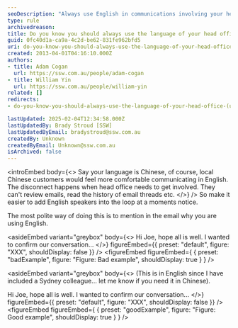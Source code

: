 ```yaml
---
seoDescription: "Always use English in communications involving your head office for seamless collaboration and clarity."
type: rule
archivedreason:
title: Do you know you should always use the language of your head office? (usually English)
guid: 0fc40d1a-ca9a-4c2d-be62-831fe962bfd5
uri: do-you-know-you-should-always-use-the-language-of-your-head-office-usually-english
created: 2013-04-01T04:16:10.000Z
authors:
- title: Adam Cogan
  url: https://ssw.com.au/people/adam-cogan
- title: William Yin
  url: https://ssw.com.au/people/william-yin
related: []
redirects:
- do-you-know-you-should-always-use-the-language-of-your-head-office-(usually-english)

lastUpdated: 2025-02-04T12:34:58.000Z
lastUpdatedBy: Brady Stroud [SSW]
lastUpdatedByEmail: bradystroud@ssw.com.au
createdBy: Unknown
createdByEmail: Unknown@ssw.com.au
isArchived: false
---
```


<introEmbed
  body={<>
Say your language is Chinese, of course, local Chinese customers would feel more comfortable communicating in English. The disconnect happens when head office needs to get involved. They can't review emails, read the history of email threads etc.
  </>}
/>
So make it easier to add English speakers into the loop at a moments notice.

The most polite way of doing this is to mention in the email why you are using English.

<asideEmbed
  variant="greybox"
  body={<>
    Hi Joe, hope all is well. I wanted to confirm our conversation...
  </>}
  figureEmbed={{
    preset: "default",
    figure: "XXX",
    shouldDisplay: false
  }}
/>
<figureEmbed figureEmbed={ {
  preset: "badExample",
  figure: "Figure: Bad example",
  shouldDisplay: true
} } />


<asideEmbed
  variant="greybox"
  body={<>
    (This is in English since I have included a Sydney colleague... let me know if you need it in Chinese).

Hi Joe, hope all is well. I wanted to confirm our conversation...
  </>}
  figureEmbed={{
    preset: "default",
    figure: "XXX",
    shouldDisplay: false
  }}
/>
<figureEmbed figureEmbed={ {
  preset: "goodExample",
  figure: "Figure: Good example",
  shouldDisplay: true
} } />
